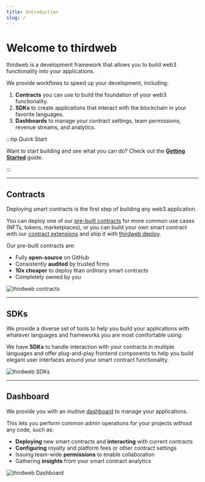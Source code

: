 ```yaml
---
title: Introduction
slug: /
---
```



# Welcome to thirdweb

<div className="heroGrid">

<div>
<p>thirdweb is a development framework that allows you to build web3 functionality into your applications.</p>

<p> We provide workflows to speed up your development, including:</p>

1. **Contracts** you can use to build the foundation of your web3 functionality.
2. **SDKs** to create applications that interact with the blockchain in your favorite languages.
3. **Dashboards** to manage your contract settings, team permissions, revenue streams, and analytics.

</div>

<div className="heroGridImageContainer">
  <ThemedImage
    sources={{
      light: "/assets/hero-light.png",
      dark: "/assets/hero-dark.png",
    }}
    className="heroGridImage"
    alt="thirdweb Core Pillars"
  />
</div>

</div>

:::tip Quick Start

Want to start building and see what you can do? Check out the **[Getting Started](/getting-started/deploying-contracts)** guide.

:::

<hr
  style={{
    marginTop: 32,
    backgroundColor: "var(--ifm-toc-border-color)",
  }}
/>

## Contracts

<div className="heroGrid">

<div>
  <p>Deploying smart contracts is the first step of building any web3 application.</p>

You can deploy one of our [pre-built contracts](/pre-built-contracts) for more common use cases (NFTs, tokens, marketplaces),
or you can build your own smart contract with our [contract extensions](/thirdweb-deploy/contract-extensions) and ship it with [thirdweb deploy](/thirdweb-deploy).

<p style={{ marginBottom: 6 }}>Our pre-built contracts are:</p>

- Fully **open-source** on GitHub
- Consistently **audited** by trusted firms
- **10x cheaper** to deploy than ordinary smart contracts
- Completely owned by you

<div className="row" style={{marginBottom:24}}>

<div className="col col--12" style={{ marginTop: 8 }}>
  <QuickstartCard
    name="Learn more about contracts"
    link="/smart-contracts"
    image="/assets/icons/general.png"
  />
</div>

</div>

</div>

<div className="heroGridImageContainer">
  <Image
    alt="thirdweb contracts"
    img={require(`/assets/portal_imgs_1-04.png`)}
  />
</div>

</div>

<hr
  style={{
    marginTop: 32,
    backgroundColor: "var(--ifm-toc-border-color)",
  }}
/>

## SDKs

<div className="heroGrid">
  <div>
    <p>
      We provide a diverse set of tools to help you build your applications with whatever languages
      and frameworks you are most comfortable using:
    </p>

We have **SDKs** to handle interaction with your contracts in multiple languages and offer plug-and-play frontend components to help you
build elegant user interfaces around your smart contract functionality.

<div className="row" style={{marginBottom:24}}>

<div className="col col--12" style={{ marginTop: 8 }}>
  <QuickstartCard
    name="Learn more about SDKs"
    link="/building-web3-apps/setting-up-the-sdk"
    image="/assets/icons/general.png"
  />
</div>

</div>

<p>

</p>

  </div>
  <div className="heroGridImageContainer">
    <Image img={require(`/assets/portal_imgs_1-03.png`)} alt="thirdweb SDKs" />
  </div>
</div>

<hr
  style={{
    marginTop: 32,
    backgroundColor: "var(--ifm-toc-border-color)",
  }}
/>

## Dashboard

<div className="heroGrid">
  
  <div>
    <p>
      We provide you with an inuitive <a href='https://thirdweb.com/dashboard'>dashboard</a> to manage your applications.
    </p>

This lets you perform common admin operations for your projects without any code, such as:

- **Deploying** new smart contracts and **interacting** with current contracts
- **Configuring** royalty and platform fees or other contract settings
- Issuing team-wide **permissions** to enable collaboration
- Gathering **insights** from your smart contract analytics

</div>

<div className="heroGridImageContainer">
  <Image
    img={require(`/assets/portal_imgs_1-02.png`)}
    className="heroGridImage"
    alt="thirdweb Dashboard"
  />
</div>

</div>
